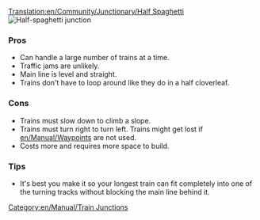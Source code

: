 [[Translation:en/Community/Junctionary/Half Spaghetti]]
{{en/Community/Junctionary/Navigation}}
[[File:en/Community/Junctionary/3way halfspaghetti.png|frame|none|Half-spaghetti junction]]

===Pros===
*Can handle a large number of trains at a time. 
*Traffic jams are unlikely. 
*Main line is level and straight.
*Trains don't have to loop around like they do in a half cloverleaf. 

===Cons===
*Trains must slow down to climb a slope. 
*Trains must turn right to turn left. Trains might get lost if [[en/Manual/Waypoints]] are not used.
*Costs more and requires more space to build.

===Tips===
*It's best you make it so your longest train can fit completely into one of the turning tracks without blocking the main line behind it.

[[Category:en/Manual/Train Junctions]]